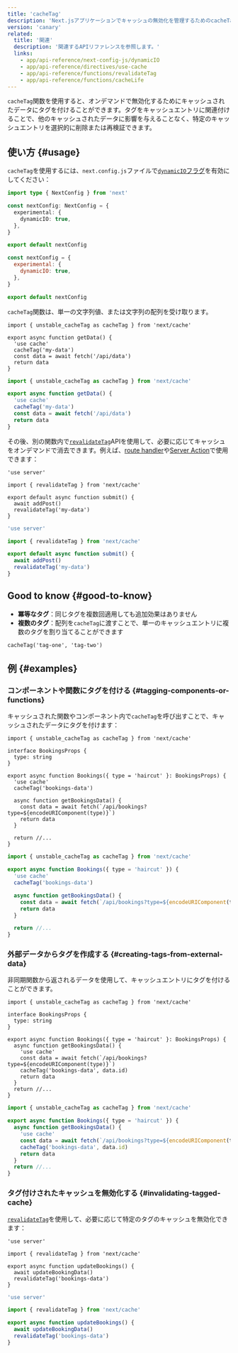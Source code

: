 ```yaml
---
title: 'cacheTag'
description: 'Next.jsアプリケーションでキャッシュの無効化を管理するためのcacheTag関数の使い方を学びます。'
version: 'canary'
related:
  title: '関連'
  description: '関連するAPIリファレンスを参照します。'
  links:
    - app/api-reference/next-config-js/dynamicIO
    - app/api-reference/directives/use-cache
    - app/api-reference/functions/revalidateTag
    - app/api-reference/functions/cacheLife
---
```


`cacheTag`関数を使用すると、オンデマンドで無効化するためにキャッシュされたデータにタグを付けることができます。タグをキャッシュエントリに関連付けることで、他のキャッシュされたデータに影響を与えることなく、特定のキャッシュエントリを選択的に削除または再検証できます。

## 使い方 {#usage}

`cacheTag`を使用するには、`next.config.js`ファイルで[`dynamicIO`フラグ](/docs/app/api-reference/next-config-js/dynamicIO)を有効にしてください：

<Tabs>
<TabItem value="ts" label="TypeScript">

```ts title="next.config.ts" switcher
import type { NextConfig } from 'next'

const nextConfig: NextConfig = {
  experimental: {
    dynamicIO: true,
  },
}

export default nextConfig
```

</TabItem>
<TabItem value="js" label="JavaScript">

```js title="next.config.js" switcher
const nextConfig = {
  experimental: {
    dynamicIO: true,
  },
}

export default nextConfig
```

</TabItem>
</Tabs>

`cacheTag`関数は、単一の文字列値、または文字列の配列を受け取ります。

<Tabs>
<TabItem value="tsx" label="TypeScript">

```tsx title="app/data.ts" switcher
import { unstable_cacheTag as cacheTag } from 'next/cache'

export async function getData() {
  'use cache'
  cacheTag('my-data')
  const data = await fetch('/api/data')
  return data
}
```

</TabItem>
<TabItem value="jsx" label="JavaScript">

```jsx title="app/data.js" switcher
import { unstable_cacheTag as cacheTag } from 'next/cache'

export async function getData() {
  'use cache'
  cacheTag('my-data')
  const data = await fetch('/api/data')
  return data
}
```

</TabItem>
</Tabs>

その後、別の関数内で[`revalidateTag`](/docs/app/api-reference/functions/revalidateTag)APIを使用して、必要に応じてキャッシュをオンデマンドで消去できます。例えば、[route handler](/docs/app/building-your-application/routing/route-handlers)や[Server Action](/docs/app/building-your-application/data-fetching/server-actions-and-mutations)で使用できます：

<Tabs>
<TabItem value="tsx" label="TypeScript">

```tsx title="app/action.ts" switcher
'use server'

import { revalidateTag } from 'next/cache'

export default async function submit() {
  await addPost()
  revalidateTag('my-data')
}
```

</TabItem>
<TabItem value="jsx" label="JavaScript">

```jsx title="app/action.js" switcher
'use server'

import { revalidateTag } from 'next/cache'

export default async function submit() {
  await addPost()
  revalidateTag('my-data')
}
```

</TabItem>
</Tabs>

## Good to know {#good-to-know}

- **冪等なタグ**：同じタグを複数回適用しても追加効果はありません
- **複数のタグ**：配列を`cacheTag`に渡すことで、単一のキャッシュエントリに複数のタグを割り当てることができます

```tsx
cacheTag('tag-one', 'tag-two')
```

## 例 {#examples}

### コンポーネントや関数にタグを付ける {#tagging-components-or-functions}

キャッシュされた関数やコンポーネント内で`cacheTag`を呼び出すことで、キャッシュされたデータにタグを付けます：

<Tabs>
<TabItem value="tsx" label="TypeScript">

```tsx title="app/components/bookings.tsx" switcher
import { unstable_cacheTag as cacheTag } from 'next/cache'

interface BookingsProps {
  type: string
}

export async function Bookings({ type = 'haircut' }: BookingsProps) {
  'use cache'
  cacheTag('bookings-data')

  async function getBookingsData() {
    const data = await fetch(`/api/bookings?type=${encodeURIComponent(type)}`)
    return data
  }

  return //...
}
```

</TabItem>
<TabItem value="jsx" label="JavaScript">

```jsx title="app/components/bookings.js" switcher
import { unstable_cacheTag as cacheTag } from 'next/cache'

export async function Bookings({ type = 'haircut' }) {
  'use cache'
  cacheTag('bookings-data')

  async function getBookingsData() {
    const data = await fetch(`/api/bookings?type=${encodeURIComponent(type)}`)
    return data
  }

  return //...
}
```

</TabItem>
</Tabs>

### 外部データからタグを作成する {#creating-tags-from-external-data}

非同期関数から返されるデータを使用して、キャッシュエントリにタグを付けることができます。

<Tabs>
<TabItem value="tsx" label="TypeScript">

```tsx title="app/components/bookings.tsx" switcher
import { unstable_cacheTag as cacheTag } from 'next/cache'

interface BookingsProps {
  type: string
}

export async function Bookings({ type = 'haircut' }: BookingsProps) {
  async function getBookingsData() {
    'use cache'
    const data = await fetch(`/api/bookings?type=${encodeURIComponent(type)}`)
    cacheTag('bookings-data', data.id)
    return data
  }
  return //...
}
```

</TabItem>
<TabItem value="jsx" label="JavaScript">

```jsx title="app/components/bookings.js" switcher
import { unstable_cacheTag as cacheTag } from 'next/cache'

export async function Bookings({ type = 'haircut' }) {
  async function getBookingsData() {
    'use cache'
    const data = await fetch(`/api/bookings?type=${encodeURIComponent(type)}`)
    cacheTag('bookings-data', data.id)
    return data
  }
  return //...
}
```

</TabItem>
</Tabs>

### タグ付けされたキャッシュを無効化する {#invalidating-tagged-cache}

[`revalidateTag`](/docs/app/api-reference/functions/revalidateTag)を使用して、必要に応じて特定のタグのキャッシュを無効化できます：

<Tabs>
<TabItem value="tsx" label="TypeScript">

```tsx title="app/actions.ts" switcher
'use server'

import { revalidateTag } from 'next/cache'

export async function updateBookings() {
  await updateBookingData()
  revalidateTag('bookings-data')
}
```

</TabItem>
<TabItem value="jsx" label="JavaScript">

```jsx title="app/actions.js" switcher
'use server'

import { revalidateTag } from 'next/cache'

export async function updateBookings() {
  await updateBookingData()
  revalidateTag('bookings-data')
}
```

</TabItem>
</Tabs>
